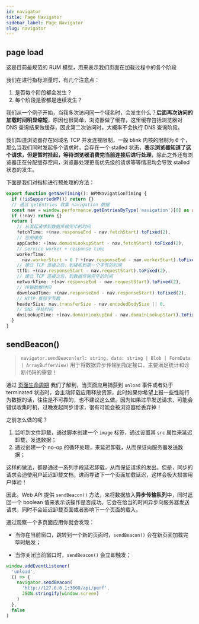 ```yaml
---
id: navigator
title: Page Navigator
sidebar_label: Page Navigator
slug: navigator
---
```


## page load

这是目前最规范的 RUM 模型，用来表示我们页面在加载过程中的各个阶段

我们在进行指标测量时，有几个注意点：

1. 是否每个阶段都会发生？
2. 每个阶段是否都是连续发生？

我们从一个例子开始，当我多次访问同一个域名时，会发生什么？<b>后面再次访问的加载时间明显缩短</b>，原因也很简单，浏览器做了缓存，这里缓存包括浏览器对 DNS 查询结果做缓存，因此第二次访问时，大概率不会执行 DNS 查询阶段。

我们知道浏览器存在同域名 TCP 并发连接限制，一般 blink 内核的限制为 6 个，那么当我们同时发起多个请求时，会存在一个 stalled 状态，<b>表示浏览器知道了这个请求，但是暂时挂起，等待浏览器消费完当前连接后进行处理</b>，除此之外还有浏览器正在分配缓存空间，浏览器处理更高优先级的请求等等情况均会导致 stalled 状态的发生。

下面是我们对指标进行预处理的方法：

```typescript
export function getNavTiming(): WPMNavigationTiming {
  if (!isSupportedWP()) return {}
  // 通过 getEntries 收集 navigation 数据
  const nav = window.performance.getEntriesByType('navigation')[0] as any
  if (!nav) return {}
  return {
    // 从发起请求到数据传输完毕的时间
    fetchTime: +(nav.responseEnd - nav.fetchStart).toFixed(2),
    // 应用缓存
    appCache: +(nav.domainLookupStart - nav.fetchStart).toFixed(2),
    // service worker + response time
    workerTime:
      nav.workerStart > 0 ? +(nav.responseEnd - nav.workerStart).toFixed(2) : 0,
    // 建立 TCP 连接之后，到接收到第一个字节的时间
    ttfb: +(nav.responseStart - nav.requestStart).toFixed(2),
    // 建立 TCP 连接之后，到数据传输完毕的时间
    networkTime: +(nav.responseEnd - nav.requestStart).toFixed(2),
    // 传输数据时间
    downloadTime: +(nav.responseEnd - nav.responseStart).toFixed(2),
    // HTTP 首部字节数
    headerSize: nav.transferSize - nav.encodedBodySize || 0,
    // DNS 寻址时间
    dnsLookupTime: +(nav.domainLookupEnd - nav.domainLookupStart).toFixed(2),
  }
}
```

## sendBeacon()

> `navigator.sendBeacon(url: string, data: string | Blob | FormData | ArrayBufferView)` 用于将数据异步传输到指定接口，主要满足统计和诊断代码的需要！

通过 [页面生命周期](https://7k7k.life/explores/webs/page-lifecycle.html) 我们了解到，当页面应用捕获到 `unload` 事件或者处于 terminated 状态时，会主动卸载应用释放资源，此时如果你希望上报一些性能行为数据的话，往往是不可靠的，也不建议这么做。因为如果过早发送请求，可能会错误收集时机，过晚发起同步请求，很有可能会被浏览器给丢弃掉！

之前怎么做的呢？

1. 监听到文件卸载，通过脚本创建一个 `image` 标签，通过设置其 `src` 属性来延迟卸载，发送数据；
2. 通过创建一个 no-op 的循环处理，来延迟卸载，从而保证向服务器发送数据；

这样的做法，都是通过一系列手段延迟卸载，从而保证请求的发出。但是，同步的请求会迫使用户延迟卸载文档，进而导致下一个页面加载延迟，这样会极大损害用户体验！

因此，Web API 提供 `sendBeacon()` 方法，来将数据放入**异步传输队列**中，同时返回一个 boolean 值来表示该操作是否成功。它会在恰当的时间异步向服务器发送请求，同时不会延迟卸载页面或者影响下一个页面的载入。

通过观察一个多页面应用你就会发现：

- 当你在当前窗口，跳转到一个新的页面时，`sendBeacon()` 会在新页面加载完毕时触发；

- 当你关闭当前窗口时，`sendBeacon()` 会立即触发；

```javascript
window.addEventListener(
  'unload',
  () => {
    navigator.sendBeacon(
      'http://127.0.0.1:3000/api/perf',
      JSON.stringify(window.screen)
    )
  },
  false
)
```
